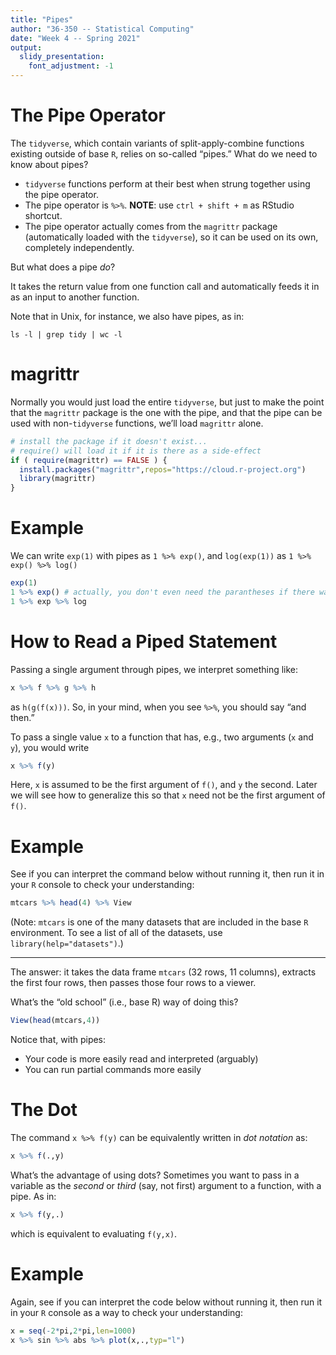 ---
title: "Pipes"
author: "36-350 -- Statistical Computing"
date: "Week 4 -- Spring 2021"
output: 
  slidy_presentation: 
    font_adjustment: -1
---

The Pipe Operator
===

The `tidyverse`, which contain variants of split-apply-combine functions existing outside of base `R`, relies on so-called "pipes." What do we need to know about pipes?

- `tidyverse` functions perform at their best when strung together using the pipe operator.
- The pipe operator is `%>%`. **NOTE**: use `ctrl + shift + m` as RStudio shortcut.
- The pipe operator actually comes from the `magrittr` package (automatically loaded with the `tidyverse`), so it can be used on its own, completely independently.

But what does a pipe *do*? 

It takes the return value from one function call and automatically feeds it in as an input to another function.

Note that in Unix, for instance, we also have pipes, as in:
```
ls -l | grep tidy | wc -l
```

magrittr
===

Normally you would just load the entire `tidyverse`, but just to make the point that the `magrittr` package is the one with the pipe, and that the pipe can be used with non-`tidyverse` functions, we'll load `magrittr` alone.
```{r}
# install the package if it doesn't exist...
# require() will load it if it is there as a side-effect
if ( require(magrittr) == FALSE ) {
  install.packages("magrittr",repos="https://cloud.r-project.org")
  library(magrittr)
}
```

Example
===

We can write `exp(1)` with pipes as `1 %>% exp()`, and `log(exp(1))` as `1 %>% exp() %>% log()`
```{r}
exp(1)
1 %>% exp() # actually, you don't even need the parantheses if there was to be only one argument
1 %>% exp %>% log
```

How to Read a Piped Statement
===

Passing a single argument through pipes, we interpret something like:
```{r, eval=FALSE}
x %>% f %>% g %>% h
```
as `h(g(f(x)))`. So, in your mind, when you see `%>%`, you should say "and then."

To pass a single value `x` to a function that has, e.g., two arguments (`x` and `y`), you would write
```{r, eval=FALSE}
x %>% f(y) 
```
Here, `x` is assumed to be the first argument of `f()`, and `y` the second. Later we will see how to generalize this so that `x` need not be the first argument of `f()`.

Example
===

See if you can interpret the command below without running it, then run it in your `R` console to check your understanding:

```{r, eval=FALSE}
mtcars %>% head(4) %>% View
```

(Note: `mtcars` is one of the many datasets that are included in the base `R` environment. To see a list of all of the datasets, use `library(help="datasets")`.)

---

The answer: it takes the data frame `mtcars` (32 rows, 11 columns), extracts the first four rows, then passes those four rows to a viewer.

What's the "old school" (i.e., base R) way of doing this?

```{r, eval=FALSE}
View(head(mtcars,4))
```

Notice that, with pipes:

- Your code is more easily read and interpreted (arguably)
- You can run partial commands more easily

The Dot
===

The command `x %>% f(y)` can be equivalently written in *dot notation* as:
```{r, eval=FALSE}
x %>% f(.,y)
```
What's the advantage of using dots? Sometimes you want to pass in a variable as the *second* or *third* (say, not first) argument to a function, with a pipe. As in:
```{r, eval=FALSE}
x %>% f(y,.)
```
which is equivalent to evaluating `f(y,x)`.

Example
===

Again, see if you can interpret the code below without running it, then run it in your `R` console as a way to check your understanding:
```{r, eval=FALSE}
x = seq(-2*pi,2*pi,len=1000)
x %>% sin %>% abs %>% plot(x,.,typ="l")
```
